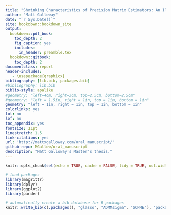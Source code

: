 ```yaml
--- 
title: "Shrinking Characteristics of Precision Matrix Estimators: An Illustration via Regression"
author: "Matt Galloway"
date: "`r Sys.Date()`"
site: bookdown::bookdown_site
output:
  bookdown::pdf_book:
    toc_depth: 2
    fig_caption: yes
    includes:
      in_header: preamble.tex
  bookdown::gitbook:
    toc_depth: 2
documentclass: report
header-includes:
   - \usepackage{graphicx}
bibliography: [lib.bib, packages.bib]
#bibliography: lib.bib
biblio-style: apalike
#geometry: "left=4cm, right=3cm, top=2.5cm, bottom=2.5cm"
#geometry: "left = 1.5in, right = 1in, top = 1in, bottom = 1in"
geometry: "left = 1in, right = 1in, top = 1in, bottom = 1in"
colorlinks: yes
lot: no
lof: no
toc_appendix: yes
fontsize: 11pt
linestretch: 1.5
link-citations: yes
url: 'http://mattxgalloway.com/oral_manuscript/'
github-repo: MGallow/oral_manuscript
description: "Matt Galloway's Master's thesis."
---
```


```r
knitr::opts_chunk$set(echo = TRUE, cache = FALSE, tidy = TRUE, out.width = "85%", fig.align = "center", out.extra = "")

# load packages
library(magrittr)
library(dplyr)
library(ggplot2)
library(pander)

```

```r
# automatically create a bib database for R packages
knitr::write_bib(c(.packages(), "glasso", "ADMMsigma", "SCPME"), 'packages.bib')

```

